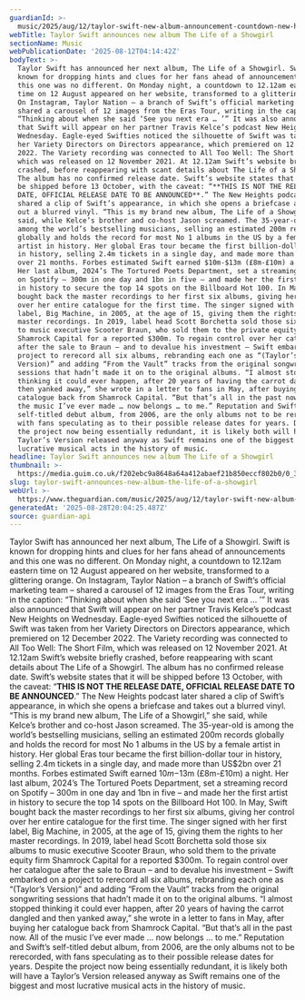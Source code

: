 ```yaml
---
guardianId: >-
  music/2025/aug/12/taylor-swift-new-album-announcement-countdown-new-heights-podcast-the-life-of-a-showgirl
webTitle: Taylor Swift announces new album The Life of a Showgirl
sectionName: Music
webPublicationDate: '2025-08-12T04:14:42Z'
bodyText: >-
  Taylor Swift has announced her next album, The Life of a Showgirl. Swift is
  known for dropping hints and clues for her fans ahead of announcements and
  this one was no different. On Monday night, a countdown to 12.12am eastern
  time on 12 August appeared on her website, transformed to a glittering orange.
  On Instagram, Taylor Nation – a branch of Swift’s official marketing team –
  shared a carousel of 12 images from the Eras Tour, writing in the caption:
  “Thinking about when she said ‘See you next era … ’” It was also announced
  that Swift will appear on her partner Travis Kelce’s podcast New Heights on
  Wednesday. Eagle-eyed Swifties noticed the silhouette of Swift was taken from
  her Variety Directors on Directors appearance, which premiered on 12 December
  2022. The Variety recording was connected to All Too Well: The Short Film,
  which was released on 12 November 2021. At 12.12am Swift’s website briefly
  crashed, before reappearing with scant details about The Life of a Showgirl.
  The album has no confirmed release date. Swift’s website states that it will
  be shipped before 13 October, with the caveat: “**THIS IS NOT THE RELEASE
  DATE, OFFICIAL RELEASE DATE TO BE ANNOUNCED**.” The New Heights podcast later
  shared a clip of Swift’s appearance, in which she opens a briefcase and takes
  out a blurred vinyl. “This is my brand new album, The Life of a Showgirl,” she
  said, while Kelce’s brother and co-host Jason screamed. The 35-year-old is
  among the world’s bestselling musicians, selling an estimated 200m records
  globally and holds the record for most No 1 albums in the US by a female
  artist in history. Her global Eras tour became the first billion-dollar tour
  in history, selling 2.4m tickets in a single day, and made more than US$2bn
  over 21 months. Forbes estimated Swift earned $10m-$13m (£8m-£10m) a night.
  Her last album, 2024’s The Tortured Poets Department, set a streaming record
  on Spotify – 300m in one day and 1bn in five – and made her the first artist
  in history to secure the top 14 spots on the Billboard Hot 100. In May, Swift
  bought back the master recordings to her first six albums, giving her control
  over her entire catalogue for the first time. The singer signed with her first
  label, Big Machine, in 2005, at the age of 15, giving them the rights to her
  master recordings. In 2019, label head Scott Borchetta sold those six albums
  to music executive Scooter Braun, who sold them to the private equity firm
  Shamrock Capital for a reported $300m. To regain control over her catalogue
  after the sale to Braun – and to devalue his investment – Swift embarked on a
  project to rerecord all six albums, rebranding each one as “(Taylor’s
  Version)” and adding “From the Vault” tracks from the original songwriting
  sessions that hadn’t made it on to the original albums. “I almost stopped
  thinking it could ever happen, after 20 years of having the carrot dangled and
  then yanked away,” she wrote in a letter to fans in May, after buying her
  catalogue back from Shamrock Capital. “But that’s all in the past now. All of
  the music I’ve ever made … now belongs … to me.” Reputation and Swift’s
  self-titled debut album, from 2006, are the only albums not to be rerecorded,
  with fans speculating as to their possible release dates for years. Despite
  the project now being essentially redundant, it is likely both will have a
  Taylor’s Version released anyway as Swift remains one of the biggest and most
  lucrative musical acts in the history of music.
headline: Taylor Swift announces new album The Life of a Showgirl
thumbnail: >-
  https://media.guim.co.uk/f202ebc9a8648a64a412abaef21b850eccf802b0/0_39_2869_2293/500.jpg
slug: taylor-swift-announces-new-album-the-life-of-a-showgirl
webUrl: >-
  https://www.theguardian.com/music/2025/aug/12/taylor-swift-new-album-announcement-countdown-new-heights-podcast-the-life-of-a-showgirl
generatedAt: '2025-08-28T20:04:25.487Z'
source: guardian-api
---
```

Taylor Swift has announced her next album, The Life of a Showgirl. Swift is known for dropping hints and clues for her fans ahead of announcements and this one was no different. On Monday night, a countdown to 12.12am eastern time on 12 August appeared on her website, transformed to a glittering orange. On Instagram, Taylor Nation – a branch of Swift’s official marketing team – shared a carousel of 12 images from the Eras Tour, writing in the caption: “Thinking about when she said ‘See you next era … ’” It was also announced that Swift will appear on her partner Travis Kelce’s podcast New Heights on Wednesday. Eagle-eyed Swifties noticed the silhouette of Swift was taken from her Variety Directors on Directors appearance, which premiered on 12 December 2022. The Variety recording was connected to All Too Well: The Short Film, which was released on 12 November 2021. At 12.12am Swift’s website briefly crashed, before reappearing with scant details about The Life of a Showgirl. The album has no confirmed release date. Swift’s website states that it will be shipped before 13 October, with the caveat: “**THIS IS NOT THE RELEASE DATE, OFFICIAL RELEASE DATE TO BE ANNOUNCED**.” The New Heights podcast later shared a clip of Swift’s appearance, in which she opens a briefcase and takes out a blurred vinyl. “This is my brand new album, The Life of a Showgirl,” she said, while Kelce’s brother and co-host Jason screamed. The 35-year-old is among the world’s bestselling musicians, selling an estimated 200m records globally and holds the record for most No 1 albums in the US by a female artist in history. Her global Eras tour became the first billion-dollar tour in history, selling 2.4m tickets in a single day, and made more than US$2bn over 21 months. Forbes estimated Swift earned $10m-$13m (£8m-£10m) a night. Her last album, 2024’s The Tortured Poets Department, set a streaming record on Spotify – 300m in one day and 1bn in five – and made her the first artist in history to secure the top 14 spots on the Billboard Hot 100. In May, Swift bought back the master recordings to her first six albums, giving her control over her entire catalogue for the first time. The singer signed with her first label, Big Machine, in 2005, at the age of 15, giving them the rights to her master recordings. In 2019, label head Scott Borchetta sold those six albums to music executive Scooter Braun, who sold them to the private equity firm Shamrock Capital for a reported $300m. To regain control over her catalogue after the sale to Braun – and to devalue his investment – Swift embarked on a project to rerecord all six albums, rebranding each one as “(Taylor’s Version)” and adding “From the Vault” tracks from the original songwriting sessions that hadn’t made it on to the original albums. “I almost stopped thinking it could ever happen, after 20 years of having the carrot dangled and then yanked away,” she wrote in a letter to fans in May, after buying her catalogue back from Shamrock Capital. “But that’s all in the past now. All of the music I’ve ever made … now belongs … to me.” Reputation and Swift’s self-titled debut album, from 2006, are the only albums not to be rerecorded, with fans speculating as to their possible release dates for years. Despite the project now being essentially redundant, it is likely both will have a Taylor’s Version released anyway as Swift remains one of the biggest and most lucrative musical acts in the history of music.
